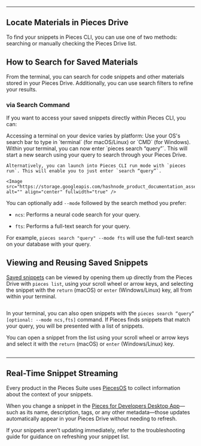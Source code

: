 ***

## Locate Materials in Pieces Drive

To find your snippets in Pieces CLI, you can use one of two methods: searching or manually checking the Pieces Drive list.

## How to Search for Saved Materials

From the terminal, you can search for code snippets and other materials stored in your Pieces Drive. Additionally, you can use search filters to refine your results.

### via Search Command

If you want to access your saved snippets directly within Pieces CLI, you can:

<Steps>
  <Step title="Open a Terminal">
    Accessing a terminal on your device varies by platform: Use your OS's search bar to type in `terminal` (for macOS/Linux) or `CMD` (for Windows).
  </Step>

  <Step title="Enter Search Command">
    Within your terminal, you can now enter `pieces search “query”`. This will start a new search using your query to search through your Pieces Drive.

    Alternatively, you can launch into Pieces CLI run mode with `pieces run`. This will enable you to just enter `search “query”`.

    <Image src="https://storage.googleapis.com/hashnode_product_documentation_assets/cli_assets/pieces_drive/search_reuse/ncs_search_results.png" alt="" align="center" fullwidth="true" />
  </Step>
</Steps>

You can optionally add `--mode` followed by the search method you prefer:

* `ncs`: Performs a neural code search for your query.

* `fts`: Performs a full-text search for your query.

For example, `pieces search "query" --mode fts` will use the full-text search on your database with your query.

## Viewing and Reusing Saved Snippets

[Saved snippets](https://docs.pieces.app/products/cli/drive/saving-materials) can be viewed by opening them up directly from the Pieces Drive with `pieces list`, using your scroll wheel or arrow keys, and selecting the snippet with the `return` (macOS) or `enter` (Windows/Linux) key, all from within your terminal.

<Image src="https://storage.googleapis.com/hashnode_product_documentation_assets/cli_assets/pieces_drive/search_reuse/pieces_drive_list.png" alt="" align="center" fullwidth="true" />

In your terminal, you can also open snippets with the `pieces search “query” [optional: --mode ncs,fts]` command. If Pieces finds snippets that match your query, you will be presented with a list of snippets.

You can open a snippet from the list using your scroll wheel or arrow keys and select it with the `return` (macOS) or `enter` (Windows/Linux) key.

<Image src="https://storage.googleapis.com/hashnode_product_documentation_assets/cli_assets/pieces_drive/search_reuse/search_snippets.gif" alt="" align="middle" fullwidth="true" />

***

## Real-Time Snippet Streaming

Every product in the Pieces Suite uses [PiecesOS](https://docs.pieces.app/products/core-dependencies/pieces-os) to collect information about the context of your snippets.

When you change a snippet in the [Pieces for Developers Desktop App](https://docs.pieces.app/products/desktop)—such as its name, description, tags, or any other metadata—those updates automatically appear in your Pieces Drive without needing to refresh.

<Callout type="tip">
  If your snippets aren’t updating immediately, refer to the troubleshooting guide for guidance on refreshing your snippet list.
</Callout>
